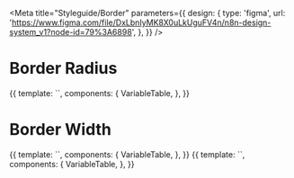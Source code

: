 
<Meta
	title="Styleguide/Border"
	parameters={{
		design: {
			type: 'figma',
			url: 'https://www.figma.com/file/DxLbnIyMK8X0uLkUguFV4n/n8n-design-system_v1?node-id=79%3A6898',
		},
	}}
/>

# Border Radius

<Canvas>
	<Story name="border-radius">
		{{
			template: `<variable-table :variables="['--border-radius-small','--border-radius-base', '--border-radius-large', '--border-radius-xlarge']" />`,
			components: {
				VariableTable,
			},
		}}
	</Story>
</Canvas>

# Border Width

<Canvas>
	<Story name="border-width">
		{{
			template: `<variable-table :variables="['--border-width-base']" />`,
			components: {
				VariableTable,
			},
		}}
	</Story>
</Canvas>

<Canvas>
	<Story name="border-style">
		{{
			template: `<variable-table :variables="['--border-style-base']" />`,
			components: {
				VariableTable,
			},
		}}
	</Story>
</Canvas>

